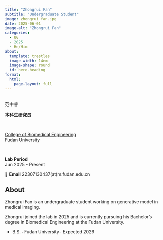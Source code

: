```yaml
---
title: "Zhongrui Fan"
subtitle: "Undergraduate Student"
image: zhongrui_fan.jpg
date: 2025-06-01
image-alt: "Zhongrui Fan"
categories:
  - UG
  - 2025
  - He/Him
about:
  template: trestles
  image-width: 14em
  image-shape: round
  id: hero-heading
format:
  html:
    page-layout: full
---
```


::: {#hero-heading}

&nbsp;
<div class="h1">范中睿</div>

**本科生研究员**  

&nbsp;

[College of Biomedical Engineering](https://bme-college.fudan.edu.cn/)  
Fudan University

&nbsp;

**Lab Period**  
Jun 2025 - Present

📧 **Email** 22307130437(at)m.fudan.edu.cn

:::

## About

::: {.grid}

::: {.g-col-6 #about-me-1}

Zhongrui Fan is an undergraduate student working on generative model in medical imaging.

:::

::: {.g-col-6 #about-me-2}

Zhongrui joined the lab in 2025 and is currently pursuing his Bachelor's degree in Biomedical Engineering at the Fudan University.

<ul class="fa-ul">
   <li><span class="fa-li"><i class="fa-solid fa-graduation-cap"></i></span>B.S. ∙ Fudan University ∙ Expected 2026</li>
</ul>

:::
:::